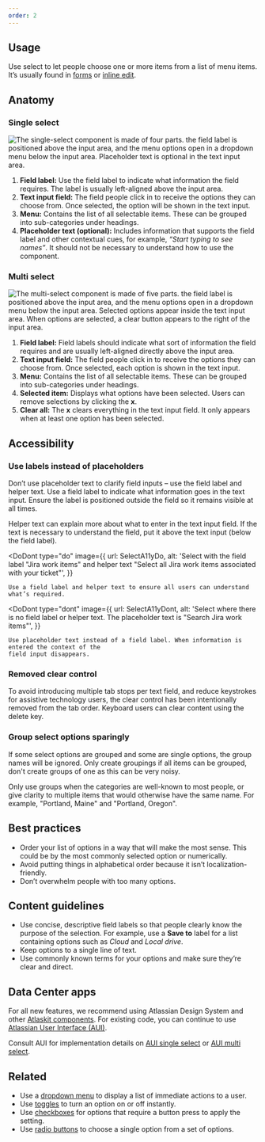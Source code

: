 ```yaml
---
order: 2
---
```



## Usage

Use select to let people choose one or more items from a list of menu items. It’s usually found in
[forms](/patterns/forms) or [inline edit](/patterns/inline-edit).

## Anatomy

### Single select

![The single-select component is made of four parts. the field label is positioned above the input area, and the menu options open in a dropdown menu below the input area. Placeholder text is optional in the text input area.](images/single-select.png)

1. **Field label:** Use the field label to indicate what information the field requires. The label
   is usually left-aligned above the input area.
2. **Text input field:** The field people click in to receive the options they can choose from. Once
   selected, the option will be shown in the text input.
3. **Menu:** Contains the list of all selectable items. These can be grouped into sub-categories
   under headings.
4. **Placeholder text (optional):** Includes information that supports the field label and other
   contextual cues, for example, _“Start typing to see names”_. It should not be necessary to
   understand how to use the component.

### Multi select

![The multi-select component is made of five parts. the field label is positioned above the input area, and the menu options open in a dropdown menu below the input area. Selected options appear inside the text input area. When options are selected, a clear button appears to the right of the input area.](images/multi-select.png)

1. **Field label:** Field labels should indicate what sort of information the field requires and are
   usually left-aligned directly above the input area.
2. **Text input field:** The field people click in to receive the options they can choose from. Once
   selected, each option is shown in the text input.
3. **Menu:** Contains the list of all selectable items. These can be grouped into sub-categories
   under headings.
4. **Selected item:** Displays what options have been selected. Users can remove selections by
   clicking the **x**.
5. **Clear all:** The **x** clears everything in the text input field. It only appears when at least
   one option has been selected.

## Accessibility

### Use labels instead of placeholders

Don’t use placeholder text to clarify field inputs – use the field label and helper text. Use a
field label to indicate what information goes in the text input. Ensure the label is positioned
outside the field so it remains visible at all times.

Helper text can explain more about what to enter in the text input field. If the text is necessary
to understand the field, put it above the text input (below the field label).

<DoDont
	type="do"
	image={{
		url: SelectA11yDo,
		alt: 'Select with the field label "Jira work items" and helper text "Select all Jira work items associated with your ticket"',
	}}
>
	Use a field label and helper text to ensure all users can understand what’s required.
</DoDont>

<DoDont
	type="dont"
	image={{
		url: SelectA11yDont,
		alt: 'Select where there is no field label or helper text. The placeholder text is "Search Jira work items"',
	}}
>
	Use placeholder text instead of a field label. When information is entered the context of the
	field input disappears.
</DoDont>

### Removed clear control

To avoid introducing multiple tab stops per text field, and reduce keystrokes for assistive
technology users, the clear control has been intentionally removed from the tab order. Keyboard
users can clear content using the delete key.

### Group select options sparingly

If some select options are grouped and some are single options, the group names will be ignored.
Only create groupings if all items can be grouped, don't create groups of one as this can be very
noisy.

Only use groups when the categories are well-known to most people, or give clarity to multiple items
that would otherwise have the same name. For example, "Portland, Maine" and "Portland, Oregon".

## Best practices

- Order your list of options in a way that will make the most sense. This could be by the most
  commonly selected option or numerically.
- Avoid putting things in alphabetical order because it isn’t localization-friendly.
- Don’t overwhelm people with too many options.

## Content guidelines

- Use concise, descriptive field labels so that people clearly know the purpose of the selection.
  For example, use a **Save to** label for a list containing options such as _Cloud_ and _Local
  drive_.
- Keep options to a single line of text.
- Use commonly known terms for your options and make sure they’re clear and direct.

## Data Center apps

For all new features, we recommend using Atlassian Design System and other
[Atlaskit components](https://atlaskit.atlassian.com/). For existing code, you can continue to use
[Atlassian User Interface (AUI)](https://aui.atlassian.com/).

Consult AUI for implementation details on
[AUI single select](https://docs.atlassian.com/aui/latest/docs/single-select.html) or
[AUI multi select](https://docs.atlassian.com/aui/latest/docs/auiselect2.html).

## Related

- Use a [dropdown menu](/components/dropdown-menu) to display a list of immediate actions to a user.
- Use [toggles](/components/toggle) to turn an option on or off instantly.
- Use [checkboxes](/components/checkbox) for options that require a button press to apply the
  setting.
- Use [radio buttons](/components/radio) to choose a single option from a set of options.
